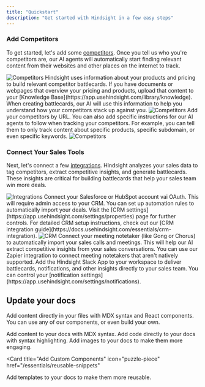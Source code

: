 ```yaml
---
title: "Quickstart"
description: "Get started with Hindsight in a few easy steps"
---
```


### Add Competitors
To get started, let's add some [competitors](https://app.usehindsight.com/competitors). Once you tell us who you're competitors are, our AI agents will automatically start finding relevant content from their websites and other places on the internet to track.

<img alt="Competitors" classname="block" src="/images/competitors.png" />


<AccordionGroup>
<Accordion icon="book" title="Add Your Pricing and Product Details">
  Hindsight uses information about your products and pricing to build relevant competitor battlecards.
  If you have documents or webpages that overview your pricing and products, upload that content to your [Knowledge Base](https://app.usehindsight.com/library/knowledge).
  When creating battlecards, our AI will use this information to help you understand how your competitors stack up against you.
  <img alt="Competitors" classname="block" src="/images/knowledge-base-upload.png" />

  </Accordion>
  <Accordion icon="globe-pointer" title="Add Competitors">
   Add your competitors by URL. You can also add specific instructions for our AI agents to follow when tracking your competitors. For example, you can tell them to only track content about specific products, specific subdomain, or even specific keywords.
    <img alt="Competitors" classname="block" src="/images/competitors-add.png" />
  </Accordion>
</AccordionGroup>

### Connect Your Sales Tools
Next, let's connect a few [integrations](https://app.usehindsight.com/settings/integrations). Hindsight analyzes your sales data to tag competitors, extract competitive insights, and generate battlecards.
These insights are critical for building battlecards that help your sales team win more deals.

<img alt="Integrations" classname="block" src="/images/integrations.png" />


<AccordionGroup>

<Accordion icon="salesforce" title="Connect Your CRM">
  Connect your Salesforce or HubSpot account vai OAuth. This will require admin access to your CRM. You can set up automation rules to automatically import your deals. Visit the [CRM settings](https://app.usehindsight.com/settings/properties) page for further controls. For detailed CRM setup instructions, check out our [CRM integration guide](https://docs.usehindsight.com/essentials/crm-integration).
  <img alt="CRM" classname="block" src="/images/crm-settings.png" />
</Accordion>
<Accordion icon="microphone" title="Connect Your Meeting Notetaker">
  Connect your meeting notetaker (like Gong or Chorus) to automatically import your sales calls and meetings. This will help our AI extract competitive insights from your sales conversations. You can use our Zapier integration to connect meeting notetakers that aren't natively supported.
</Accordion>
<Accordion icon="slack" title="Connect Slack">
  Add the Hindsight Slack App to your workspace to deliver battlecards, notifications, and other insights directly to your sales team. You can control your [notification settings](https://app.usehindsight.com/settings/notifications).
</Accordion>

</AccordionGroup>

## Update your docs

Add content directly in your files with MDX syntax and React components. You can use any of our components, or even build your own.

<CardGroup>

<Card title="Add Content With MDX" icon="file" href="/essentials/markdown">
  Add content to your docs with MDX syntax.
</Card>

<Card title="Add Code Blocks" icon="square-code" href="/essentials/code">
  Add code directly to your docs with syntax highlighting.
</Card>

<Card title="Add Images" icon="image" href="/essentials/images">
  Add images to your docs to make them more engaging.
</Card>

<Card
  title="Add Custom Components"
  icon="puzzle-piece"
  href="/essentials/reusable-snippets"
>
  Add templates to your docs to make them more reusable.
</Card>

</CardGroup>
